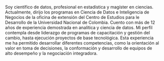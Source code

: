 Soy científico de datos, profesional en estadística y magíster en ciencias. Actualmente, dirijo los programas en Ciencia de Datos e Inteligencia de Negocios de la oficina de extensión del Centro de Estudios para le Desarrollo de la Universidad Nacional de Colombia. Cuento con más de 12 años de experiencia demostrada en analítica y ciencia de datos. Mi perfil contempla desde liderazgo de programas de capacitación y gestión del cambio, hasta ejecución proyectos de base tecnológica. Esta experiencia me ha permitido desarrollar diferentes competencias, como la orientación al valor en toma de decisiones, la conformación y desarrollo de equipos de alto desempeño y la negociación integradora.
